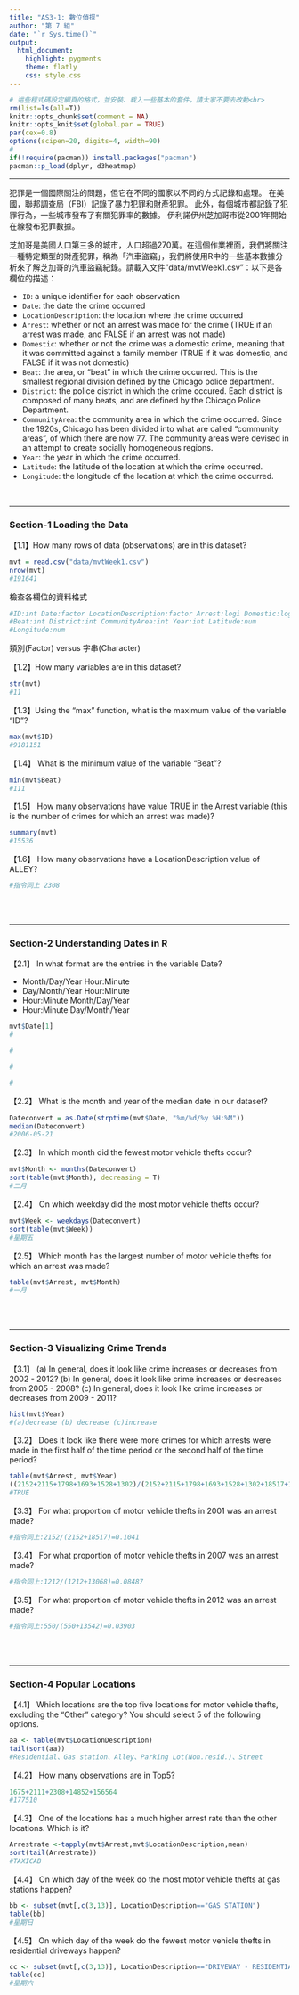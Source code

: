 ```yaml
---
title: "AS3-1: 數位偵探"
author: "第 7 組"
date: "`r Sys.time()`"
output: 
  html_document:
    highlight: pygments
    theme: flatly
    css: style.css
---
```


```r
# 這些程式碼設定網頁的格式，並安裝、載入一些基本的套件，請大家不要去改動<br>
rm(list=ls(all=T))
knitr::opts_chunk$set(comment = NA)
knitr::opts_knit$set(global.par = TRUE)
par(cex=0.8)
options(scipen=20, digits=4, width=90)
#
if(!require(pacman)) install.packages("pacman")
pacman::p_load(dplyr, d3heatmap)
```
<hr>

犯罪是一個國際關注的問題，但它在不同的國家以不同的方式記錄和處理。 在美國，聯邦調查局（FBI）記錄了暴力犯罪和財產犯罪。 此外，每個城市都記錄了犯罪行為，一些城市發布了有關犯罪率的數據。 伊利諾伊州芝加哥市從2001年開始在線發布犯罪數據。

芝加哥是美國人口第三多的城市，人口超過270萬。在這個作業裡面，我們將關注一種特定類型的財產犯罪，稱為「汽車盜竊」，我們將使用R中的一些基本數據分析來了解芝加哥的汽車盜竊紀錄。請載入文件"data/mvtWeek1.csv"：以下是各欄位的描述：

+ `ID`: a unique identifier for each observation
+ `Date`: the date the crime occurred
+ `LocationDescription`: the location where the crime occurred
+ `Arrest`: whether or not an arrest was made for the crime (TRUE if an arrest was made, and FALSE if an arrest was not made)
+ `Domestic`: whether or not the crime was a domestic crime, meaning that it was committed against a family member (TRUE if it was domestic, and FALSE if it was not domestic)
+ `Beat`: the area, or "beat" in which the crime occurred. This is the smallest regional division defined by the Chicago police department.
+ `District`: the police district in which the crime occured. Each district is composed of many beats, and are defined by the Chicago Police Department.
+ `CommunityArea`: the community area in which the crime occurred. Since the 1920s, Chicago has been divided into what are called "community areas", of which there are now 77. The community areas were devised in an attempt to create socially homogeneous regions.
+ `Year`: the year in which the crime occurred.
+ `Latitude`: the latitude of the location at which the crime occurred.
+ `Longitude`: the longitude of the location at which the crime occurred.

<br>

- - -

###  Section-1 Loading the Data

【1.1】How many rows of data (observations) are in this dataset?
```r
mvt = read.csv("data/mvtWeek1.csv")
nrow(mvt)  
#191641
```

檢查各欄位的資料格式
```r
#ID:int Date:factor LocationDescription:factor Arrest:logi Domestic:logic
#Beat:int District:int CommunityArea:int Year:int Latitude:num
#Longitude:num
```

類別(Factor) versus 字串(Character)

【1.2】How many variables are in this dataset?
```r
str(mvt) 
#11
```


【1.3】Using the "max" function, what is the maximum value of the variable "ID"?
```r
max(mvt$ID)
#9181151
```


【1.4】 What is the minimum value of the variable "Beat"?
```r
min(mvt$Beat) 
#111
```


【1.5】 How many observations have value TRUE in the Arrest variable (this is the number of crimes for which an arrest was made)?
```r
summary(mvt) 
#15536
```

【1.6】 How many observations have a LocationDescription value of ALLEY?
```r
#指令同上 2308
```


<br><br>

- - -

### Section-2 Understanding Dates in R

【2.1】 In what format are the entries in the variable Date?

+ Month/Day/Year Hour:Minute
+ Day/Month/Year Hour:Minute
+ Hour:Minute Month/Day/Year
+ Hour:Minute Day/Month/Year

```r
mvt$Date[1]
#
```

```r
#
```

```r
#
```

```r
#
```


【2.2】 What is the month and year of the median date in our dataset? 
```r
Dateconvert = as.Date(strptime(mvt$Date, "%m/%d/%y %H:%M"))
median(Dateconvert)
#2006-05-21
```

【2.3】 In which month did the fewest motor vehicle thefts occur?
```r
mvt$Month <- months(Dateconvert)
sort(table(mvt$Month), decreasing = T)
#二月
```

【2.4】 On which weekday did the most motor vehicle thefts occur?
```r
mvt$Week <- weekdays(Dateconvert)
sort(table(mvt$Week))
#星期五
```

【2.5】 Which month has the largest number of motor vehicle thefts for which an arrest was made?
```r
table(mvt$Arrest, mvt$Month)
#一月
```

<br><br>

- - -

### Section-3 Visualizing Crime Trends

【3.1】 (a) In general, does it look like crime increases or decreases from 2002 - 2012? (b) In general, does it look like crime increases or decreases from 2005 - 2008? (c) In general, does it look like crime increases or decreases from 2009 - 2011?
```r
hist(mvt$Year)
#(a)decrease (b) decrease (c)increase
```

【3.2】 Does it look like there were more crimes for which arrests were made in the first half of the time period or the second half of the time period?
```r
table(mvt$Arrest, mvt$Year)
((2152+2115+1798+1693+1528+1302)/(2152+2115+1798+1693+1528+1302+18517+16638+14859+15169+14956+14796))>((1212+1020+840+701+625+550)/(1212+1020+840+701+625+550+13068+13425+11327+14796+15012+13542))
#TRUE
```

【3.3】 For what proportion of motor vehicle thefts in 2001 was an arrest made?
```r
#指令同上:2152/(2152+18517)=0.1041
```

【3.4】 For what proportion of motor vehicle thefts in 2007 was an arrest made?
```r
#指令同上:1212/(1212+13068)=0.08487
```

【3.5】 For what proportion of motor vehicle thefts in 2012 was an arrest made?
```r
#指令同上:550/(550+13542)=0.03903
```

<br><br>

- - -

### Section-4 Popular Locations

【4.1】 Which locations are the top five locations for motor vehicle thefts, excluding the "Other" category? You should select 5 of the following options.
```r
aa <- table(mvt$LocationDescription)
tail(sort(aa))
#Residential、Gas station、Alley、Parking Lot(Non.resid.)、Street
```

【4.2】 How many observations are in Top5?
```r
1675+2111+2308+14852+156564
#177510
```

【4.3】 One of the locations has a much higher arrest rate than the other locations. Which is it? 
```r
Arrestrate <-tapply(mvt$Arrest,mvt$LocationDescription,mean)
sort(tail(Arrestrate))
#TAXICAB
```

【4.4】 On which day of the week do the most motor vehicle thefts at gas stations happen?
```r
bb <- subset(mvt[,c(3,13)], LocationDescription=="GAS STATION")
table(bb)
#星期日
```

【4.5】 On which day of the week do the fewest motor vehicle thefts in residential driveways happen?
```r
cc <- subset(mvt[,c(3,13)], LocationDescription=="DRIVEWAY - RESIDENTIAL")
table(cc)
#星期六
```


<br><br><br>


